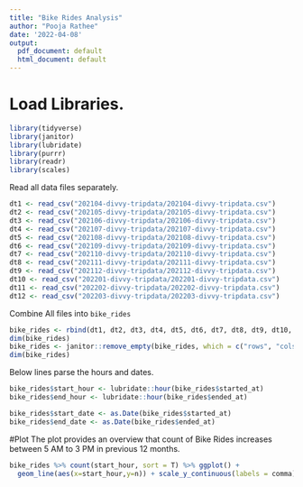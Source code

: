 ```yaml
---
title: "Bike Rides Analysis"
author: "Pooja Rathee"
date: '2022-04-08'
output:
  pdf_document: default
  html_document: default
---
```


# Load Libraries.
```r
library(tidyverse)
library(janitor)
library(lubridate)
library(purrr)
library(readr)
library(scales)
```

Read all data files separately. 

```r
dt1 <- read_csv("202104-divvy-tripdata/202104-divvy-tripdata.csv")
dt2 <- read_csv("202105-divvy-tripdata/202105-divvy-tripdata.csv")
dt3 <- read_csv("202106-divvy-tripdata/202106-divvy-tripdata.csv")
dt4 <- read_csv("202107-divvy-tripdata/202107-divvy-tripdata.csv")
dt5 <- read_csv("202108-divvy-tripdata/202108-divvy-tripdata.csv")
dt6 <- read_csv("202109-divvy-tripdata/202109-divvy-tripdata.csv")
dt7 <- read_csv("202110-divvy-tripdata/202110-divvy-tripdata.csv")
dt8 <- read_csv("202111-divvy-tripdata/202111-divvy-tripdata.csv")
dt9 <- read_csv("202112-divvy-tripdata/202112-divvy-tripdata.csv")
dt10 <- read_csv("202201-divvy-tripdata/202201-divvy-tripdata.csv")
dt11 <- read_csv("202202-divvy-tripdata/202202-divvy-tripdata.csv")
dt12 <- read_csv("202203-divvy-tripdata/202203-divvy-tripdata.csv")

```

Combine All files into `bike_rides` 

```r
bike_rides <- rbind(dt1, dt2, dt3, dt4, dt5, dt6, dt7, dt8, dt9, dt10, dt11, dt12)
dim(bike_rides)
bike_rides <- janitor::remove_empty(bike_rides, which = c("rows", "cols"))
dim(bike_rides)
```

Below lines parse the hours and dates. 

```r
bike_rides$start_hour <- lubridate::hour(bike_rides$started_at)
bike_rides$end_hour <- lubridate::hour(bike_rides$ended_at)

bike_rides$start_date <- as.Date(bike_rides$started_at)
bike_rides$end_date <- as.Date(bike_rides$ended_at)

```

#Plot
The plot provides an overview that count of Bike Rides increases between 5 AM to 3 PM in previous 12 months.

```r
bike_rides %>% count(start_hour, sort = T) %>% ggplot() + 
  geom_line(aes(x=start_hour,y=n)) + scale_y_continuous(labels = comma) + labs(title = "Count of Bike Rides by hour", x = "Start hour of Rides", y="Count of Rides")
```


